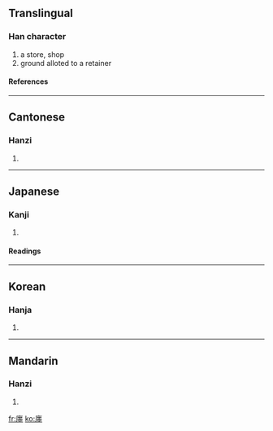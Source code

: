 ==Translingual==
===Han character===
{{Han char|rn=53|rad=广|as=12|sn=15|four=0021<sub>4</sub>|canj=戈田金土 (IWCG)}}
# a store, shop
# ground alloted to a retainer
====References====
{{Han ref|kx=0350.220|dkj=09483|dj=0661.220|hdz=20902.010|uh=5EDB|ud=24283|bh=E573|bd=58739}}
----
==Cantonese==
===Hanzi===
{{yue-hanzi|jyut=|y=chin4}}
# {{defn|Cantonese}}
----
==Japanese==
===Kanji===
{{ja-kanji|grade=|rs=广12}}
# {{defn|Japanese}} 
====Readings====
{{ja-readings|on=[[てん]] (ten)|kun=[[やしき]] (yashiki), [[みせ]] (mise)}}
----
==Korean==
===Hanja===
{{ko-hanja|hangeul=전|rv=jeon|mr=chŏn}}
# {{defn|Korean}}
----
==Mandarin==
===Hanzi===
{{cmn-hanzi|pin=[[chán]] ([[chan2]])|wg=ch'an<sup>2</sup>}}
# {{defn|Mandarin}}

[[fr:廛]]
[[ko:廛]]